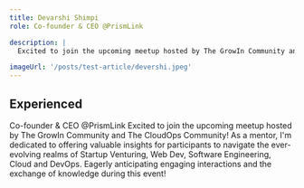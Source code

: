 ```yaml
---
title: Devarshi Shimpi
role: Co-founder & CEO @PrismLink 

description: |
  Excited to join the upcoming meetup hosted by The GrowIn Community and The CloudOps Community! As a mentor, I'm dedicated to offering valuable insights for participants to navigate the ever-evolving realms of Startup Venturing, Web Dev, Software Engineering, Cloud and DevOps. Eagerly anticipating engaging interactions and the exchange of knowledge during this event!

imageUrl: '/posts/test-article/devershi.jpeg'
---
```


## Experienced

Co-founder & CEO @PrismLink 
Excited to join the upcoming meetup hosted by The GrowIn Community and The CloudOps Community! As a mentor, I'm dedicated to offering valuable insights for participants to navigate the ever-evolving realms of Startup Venturing, Web Dev, Software Engineering, Cloud and DevOps. Eagerly anticipating engaging interactions and the exchange of knowledge during this event!

